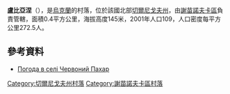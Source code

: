 {{coord|52|17|27|N|32|29|52|E|scale:100000|display=title}}

'''盧比亞涅'''（{{lang-uk|Луб'яне}}），是[[烏克蘭|烏克蘭]]的村落，位於該國北部[[切爾尼戈夫州|切爾尼戈夫州]]，由[[謝苗諾夫卡區|謝苗諾夫卡區]]負責管轄，面積0.4平方公里，海拔高度145米，2001年人口109，人口密度每平方公里272.5人。

==參考資料==
* [http://weather.in.ua/ua/chernigovskaja/28083 Погода в селі Червоний Пахар] {{Wayback|url=http://weather.in.ua/ua/chernigovskaja/28083 |date=20111220140307 }}

[[Category:切爾尼戈夫州村落|Category:切爾尼戈夫州村落]]
[[Category:謝苗諾夫卡區村落|Category:謝苗諾夫卡區村落]]


{{Chernihiv-geo-stub}}